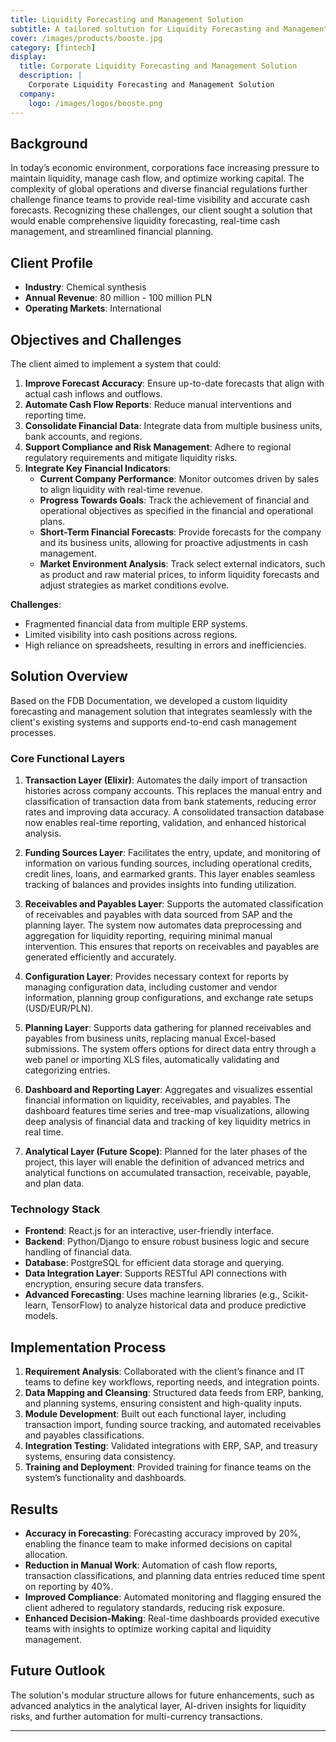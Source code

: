 ```yaml
---
title: Liquidity Forecasting and Management Solution
subtitle: A tailored soltution for Liquidity Forecasting and Management
cover: /images/products/booste.jpg
category: [fintech]
display:
  title: Corporate Liquidity Forecasting and Management Solution
  description: |
    Corporate Liquidity Forecasting and Management Solution
  company:
    logo: /images/logos/booste.png
---
```


## Background
In today’s economic environment, corporations face increasing pressure to maintain liquidity, manage cash flow, and optimize working capital. The complexity of global operations and diverse financial regulations further challenge finance teams to provide real-time visibility and accurate cash forecasts. Recognizing these challenges, our client sought a solution that would enable comprehensive liquidity forecasting, real-time cash management, and streamlined financial planning.

## Client Profile
- **Industry**: Chemical synthesis
- **Annual Revenue**: 80 million - 100 million PLN
- **Operating Markets**: International

## Objectives and Challenges
The client aimed to implement a system that could:
1. **Improve Forecast Accuracy**: Ensure up-to-date forecasts that align with actual cash inflows and outflows.
2. **Automate Cash Flow Reports**: Reduce manual interventions and reporting time.
3. **Consolidate Financial Data**: Integrate data from multiple business units, bank accounts, and regions.
4. **Support Compliance and Risk Management**: Adhere to regional regulatory requirements and mitigate liquidity risks.
5. **Integrate Key Financial Indicators**:
   - **Current Company Performance**: Monitor outcomes driven by sales to align liquidity with real-time revenue.
   - **Progress Towards Goals**: Track the achievement of financial and operational objectives as specified in the financial and operational plans.
   - **Short-Term Financial Forecasts**: Provide forecasts for the company and its business units, allowing for proactive adjustments in cash management.
   - **Market Environment Analysis**: Track select external indicators, such as product and raw material prices, to inform liquidity forecasts and adjust strategies as market conditions evolve.

**Challenges**:
- Fragmented financial data from multiple ERP systems.
- Limited visibility into cash positions across regions.
- High reliance on spreadsheets, resulting in errors and inefficiencies.

## Solution Overview
Based on the FDB Documentation, we developed a custom liquidity forecasting and management solution that integrates seamlessly with the client's existing systems and supports end-to-end cash management processes.

### Core Functional Layers
1. **Transaction Layer (Elixir)**: Automates the daily import of transaction histories across company accounts. This replaces the manual entry and classification of transaction data from bank statements, reducing error rates and improving data accuracy. A consolidated transaction database now enables real-time reporting, validation, and enhanced historical analysis.

2. **Funding Sources Layer**: Facilitates the entry, update, and monitoring of information on various funding sources, including operational credits, credit lines, loans, and earmarked grants. This layer enables seamless tracking of balances and provides insights into funding utilization.

3. **Receivables and Payables Layer**: Supports the automated classification of receivables and payables with data sourced from SAP and the planning layer. The system now automates data preprocessing and aggregation for liquidity reporting, requiring minimal manual intervention. This ensures that reports on receivables and payables are generated efficiently and accurately.

4. **Configuration Layer**: Provides necessary context for reports by managing configuration data, including customer and vendor information, planning group configurations, and exchange rate setups (USD/EUR/PLN).

5. **Planning Layer**: Supports data gathering for planned receivables and payables from business units, replacing manual Excel-based submissions. The system offers options for direct data entry through a web panel or importing XLS files, automatically validating and categorizing entries.

6. **Dashboard and Reporting Layer**: Aggregates and visualizes essential financial information on liquidity, receivables, and payables. The dashboard features time series and tree-map visualizations, allowing deep analysis of financial data and tracking of key liquidity metrics in real time.

7. **Analytical Layer (Future Scope)**: Planned for the later phases of the project, this layer will enable the definition of advanced metrics and analytical functions on accumulated transaction, receivable, payable, and plan data.

### Technology Stack
- **Frontend**: React.js for an interactive, user-friendly interface.
- **Backend**: Python/Django to ensure robust business logic and secure handling of financial data.
- **Database**: PostgreSQL for efficient data storage and querying.
- **Data Integration Layer**: Supports RESTful API connections with encryption, ensuring secure data transfers.
- **Advanced Forecasting**: Uses machine learning libraries (e.g., Scikit-learn, TensorFlow) to analyze historical data and produce predictive models.

## Implementation Process
1. **Requirement Analysis**: Collaborated with the client’s finance and IT teams to define key workflows, reporting needs, and integration points.
2. **Data Mapping and Cleansing**: Structured data feeds from ERP, banking, and planning systems, ensuring consistent and high-quality inputs.
3. **Module Development**: Built out each functional layer, including transaction import, funding source tracking, and automated receivables and payables classifications.
4. **Integration Testing**: Validated integrations with ERP, SAP, and treasury systems, ensuring data consistency.
5. **Training and Deployment**: Provided training for finance teams on the system’s functionality and dashboards.

## Results
- **Accuracy in Forecasting**: Forecasting accuracy improved by 20%, enabling the finance team to make informed decisions on capital allocation.
- **Reduction in Manual Work**: Automation of cash flow reports, transaction classifications, and planning data entries reduced time spent on reporting by 40%.
- **Improved Compliance**: Automated monitoring and flagging ensured the client adhered to regulatory standards, reducing risk exposure.
- **Enhanced Decision-Making**: Real-time dashboards provided executive teams with insights to optimize working capital and liquidity management.

## Future Outlook
The solution's modular structure allows for future enhancements, such as advanced analytics in the analytical layer, AI-driven insights for liquidity risks, and further automation for multi-currency transactions.

---